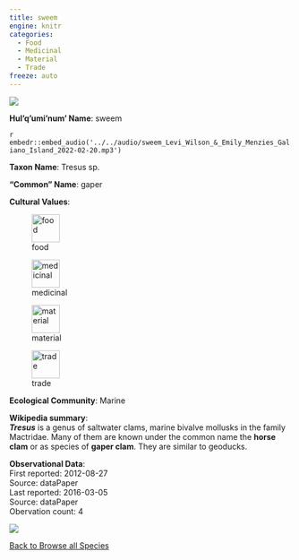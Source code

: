 ```yaml
---
title: sweem
engine: knitr
categories:
  - Food
  - Medicinal
  - Material
  - Trade
freeze: auto
---
```

![](https://inaturalist-open-data.s3.amazonaws.com/photos/983435/medium.jpg){fig-alt="sweem - gaper"}

**Hul'q'umi'num' Name**: sweem

`r embedr::embed_audio('../../audio/sweem_Levi_Wilson_&_Emily_Menzies_Galiano_Island_2022-02-20.mp3')`

**Taxon Name**: Tresus sp.

**"Common" Name**: gaper

**Cultural Values**:  

::: {layout-nrow=1 style="width:60%"}
![food](/files/food.svg){width=50px}

![medicinal](/files/medicinal.svg){width=50px}

![material](/files/material.svg){width=50px}

![trade](/files/trade.svg){width=50px}
:::

**Ecological Community**: Marine

**Wikipedia summary**:  
<i><b>Tresus</b></i> is a genus of saltwater clams, marine bivalve mollusks in the family Mactridae. Many of them are known under the common name the <b>horse clam</b> or as species of <b>gaper clam</b>. They are similar to geoducks.
</p>


**Observational Data**:   
First reported: 2012-08-27  
Source: dataPaper  
Last reported: 2016-03-05  
Source: dataPaper  
Obervation count: 4

![](community_dist.png)

[<i class="fa fa-arrow-left" aria-hidden="true"></i> Back to Browse all Species](/taxa.html)
